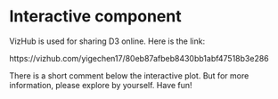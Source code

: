 

# Interactive component

VizHub is used for sharing D3 online. Here is the link:

https://vizhub.com/yigechen17/80eb87afbeb8430bb1abf47518b3e286

There is a short comment below the interactive plot. But for more information, please explore by yourself. Have fun!